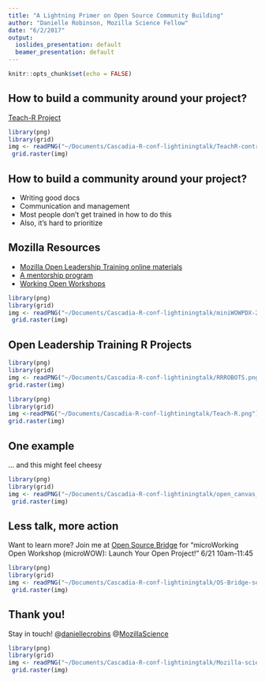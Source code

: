 ```yaml
---
title: "A Lightning Primer on Open Source Community Building"
author: "Danielle Robinson, Mozilla Science Fellow"
date: "6/2/2017"
output:
  ioslides_presentation: default
  beamer_presentation: default
---
```


```r
knitr::opts_chunk$set(echo = FALSE)
```

## How to build a community around your project?
[Teach-R Project](https://github.com/marcosvital/teach-R-project)
```r
library(png)
library(grid)
img <- readPNG("~/Documents/Cascadia-R-conf-lightiningtalk/TeachR-contrib.png")
 grid.raster(img)
```

## How to build a community around your project?

- Writing good docs
- Communication and management
- Most people don't get trained in how to do this
- Also, it's hard to prioritize

## Mozilla Resources

- [Mozilla Open Leadership Training online materials](https://mozilla.github.io/open-leadership-training-series/)
- [A mentorship program](https://medium.com/@MozOpenLeaders/getting-ready-for-open-leadership-training-round-3-d7d0065f9c38)
- [Working Open Workshops](https://daniellecrobinson.github.io/mini-wow-pdx/)

```r
library(png)
library(grid)
img <- readPNG("~/Documents/Cascadia-R-conf-lightiningtalk/miniWOWPDX-2017-group-pic.png")
 grid.raster(img)
```

## Open Leadership Training R Projects {.columns-2}
```r
library(png)
library(grid)
img <- readPNG("~/Documents/Cascadia-R-conf-lightiningtalk/RRROBOTS.png")
grid.raster(img)
```

```r
library(png)
library(grid)
img <-readPNG("~/Documents/Cascadia-R-conf-lightiningtalk/Teach-R.png")
grid.raster(img)
```

## One example
... and this might feel cheesy
```r
library(png)
library(grid)
img <- readPNG("~/Documents/Cascadia-R-conf-lightiningtalk/open_canvas_example.png")
 grid.raster(img)
```

## Less talk, more action
Want to learn more? Join me at [Open Source Bridge](http://opensourcebridge.org/attend/)
 for "microWorking Open Workshop (microWOW): Launch Your Open Project!" 6/21 10am-11:45

```r
library(png)
library(grid)
img <- readPNG("~/Documents/Cascadia-R-conf-lightiningtalk/OS-Bridge-session.png")
 grid.raster(img)
```

## Thank you!
Stay in touch! 
@[daniellecrobins](https://twitter.com/daniellecrobins)
@[MozillaScience](https://twitter.com/MozillaScience)
```r
library(png)
library(grid)
img <- readPNG("~/Documents/Cascadia-R-conf-lightiningtalk/Mozilla-science-lab.png")
 grid.raster(img)
```
